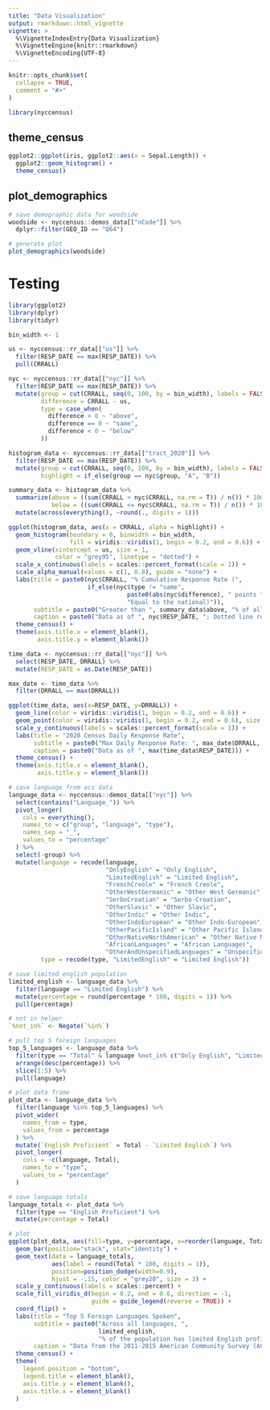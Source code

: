 ```yaml
---
title: "Data Visualization"
output: rmarkdown::html_vignette
vignette: >
  %\VignetteIndexEntry{Data Visualization}
  %\VignetteEngine{knitr::rmarkdown}
  %\VignetteEncoding{UTF-8}
---
```


```r
knitr::opts_chunk$set(
  collapse = TRUE,
  comment = "#>"
)
```

```r
library(nyccensus)
```

<!-- This vignette is generated by fusen: do not edit by hand -->

## theme_census

    

  

```r
ggplot2::ggplot(iris, ggplot2::aes(x = Sepal.Length)) +
  ggplot2::geom_histogram() +
  theme_census()
```

  

## plot_demographics

```r
# save demographic data for woodside
woodside <- nyccensus::demos_data[["nCode"]] %>%
  dplyr::filter(GEO_ID == "Q64")

# generate plot
plot_demographics(woodside)
```

# Testing

```r
library(ggplot2)
library(dplyr)
library(tidyr)

bin_width <- 1

us <- nyccensus::rr_data[["us"]] %>%
  filter(RESP_DATE == max(RESP_DATE)) %>%
  pull(CRRALL)

nyc <- nyccensus::rr_data[["nyc"]] %>%
  filter(RESP_DATE == max(RESP_DATE)) %>%
  mutate(group = cut(CRRALL, seq(0, 100, by = bin_width), labels = FALSE, include.lowest = TRUE),
         difference = CRRALL - us,
         type = case_when(
           difference > 0 ~ "above",
           difference == 0 ~ "same",
           difference < 0 ~ "below"
         ))

histogram_data <- nyccensus::rr_data[["tract_2020"]] %>%
  filter(RESP_DATE == max(RESP_DATE)) %>%
  mutate(group = cut(CRRALL, seq(0, 100, by = bin_width), labels = FALSE, include.lowest = TRUE),
         highlight = if_else(group == nyc$group, "A", "B"))

summary_data <- histogram_data %>%
  summarize(above = ((sum(CRRALL > nyc$CRRALL, na.rm = T)) / n()) * 100,
            below = ((sum(CRRALL <= nyc$CRRALL, na.rm = T)) / n()) * 100) %>%
  mutate(across(everything(), ~round(., digits = 1)))

ggplot(histogram_data, aes(x = CRRALL, alpha = highlight)) +
  geom_histogram(boundary = 0, binwidth = bin_width,
                 fill = viridis::viridis(1, begin = 0.2, end = 0.6)) +
  geom_vline(xintercept = us, size = 1,
             color = "grey95", linetype = "dotted") +
  scale_x_continuous(labels = scales::percent_format(scale = 1)) +
  scale_alpha_manual(values = c(1, 0.8), guide = "none") +
  labs(title = paste0(nyc$CRRALL, "% Cumulative Response Rate (", 
                      if_else(nyc$type != "same",
                                 paste0(abs(nyc$difference), " points ", nyc$type, " the national)"),
                                 "Equal to the national)")),
       subtitle = paste0("Greater than ", summary_data$above, "% of all census tracts in New York City"),
       caption = paste0("Data as of ", nyc$RESP_DATE, "; Dotted line represents national response rate")) +
  theme_census() +
  theme(axis.title.x = element_blank(),
        axis.title.y = element_blank())
```

```r
time_data <- nyccensus::rr_data[["nyc"]] %>%
  select(RESP_DATE, DRRALL) %>%
  mutate(RESP_DATE = as.Date(RESP_DATE))

max_date <- time_data %>%
  filter(DRRALL == max(DRRALL))

ggplot(time_data, aes(x=RESP_DATE, y=DRRALL)) +
  geom_line(color = viridis::viridis(1, begin = 0.2, end = 0.6)) +
  geom_point(color = viridis::viridis(1, begin = 0.2, end = 0.6), size = 1) +
  scale_y_continuous(labels = scales::percent_format(scale = 1)) +
  labs(title = "2020 Census Daily Response Rate",
       subtitle = paste0("Max Daily Response Rate: ", max_date$DRRALL, "% (", max_date$RESP_DATE, ")"),
       caption = paste0("Data as of ", max(time_data$RESP_DATE))) +
  theme_census() +
  theme(axis.title.x = element_blank(),
        axis.title.y = element_blank())
```

```r
# save language from acs data
language_data <- nyccensus::demos_data[["nyc"]] %>%
  select(contains("Language_")) %>%
  pivot_longer(
    cols = everything(),
    names_to = c("group", "language", "type"),
    names_sep = "_",
    values_to = "percentage"
  ) %>%
  select(-group) %>%
  mutate(language = recode(language,
                           "OnlyEnglish" = "Only English",
                           "LimitedEnglish" = "Limited English",
                           "FrenchCreole" = "French Creole",
                           "OtherWestGermanic" = "Other West Germanic",
                           "SerboCroatian" = "Serbo-Croatian",
                           "OtherSlavic" = "Other Slavic",
                           "OtherIndic" = "Other Indic",
                           "OtherIndoEuropean" = "Other Indo-European",
                           "OtherPacificIsland" = "Other Pacific Island",
                           "OtherNativeNorthAmerican" = "Other Native North American",
                           "AfricanLanguages" = "African Languages",
                           "OtherAndUnspecifiedLanguages" = "Unspecified"),
         type = recode(type, "LimitedEnglish" = "Limited English"))

# save limited english population
limited_english <- language_data %>%
  filter(language == "Limited English") %>%
  mutate(percentage = round(percentage * 100, digits = 1)) %>%
  pull(percentage)

# not in helper
`%not_in%` <- Negate(`%in%`)

# pull top 5 foreign languages
top_5_languages <- language_data %>%
  filter(type == "Total" & language %not_in% c("Only English", "Limited English")) %>%
  arrange(desc(percentage)) %>%
  slice(1:5) %>%
  pull(language)

# plot data frame
plot_data <- language_data %>%
  filter(language %in% top_5_languages) %>%
  pivot_wider(
    names_from = type,
    values_from = percentage
  ) %>%
  mutate(`English Proficient` = Total - `Limited English`) %>%
  pivot_longer(
    cols = -c(language, Total),
    names_to = "type",
    values_to = "percentage"
  ) 

# save language totals
language_totals <- plot_data %>%
  filter(type == "English Proficient") %>%
  mutate(percentage = Total)

# plot
ggplot(plot_data, aes(fill=type, y=percentage, x=reorder(language, Total))) +
  geom_bar(position="stack", stat="identity") +
  geom_text(data = language_totals,
            aes(label = round(Total * 100, digits = 1)), 
            position=position_dodge(width=0.9),
            hjust = -.15, color = "grey20", size = 3) +
  scale_y_continuous(labels = scales::percent) +
  scale_fill_viridis_d(begin = 0.2, end = 0.6, direction = -1,
                       guide = guide_legend(reverse = TRUE)) +
  coord_flip() +
  labs(title = "Top 5 Foreign Languages Spoken",
       subtitle = paste0("Across all languages, ", 
                         limited_english, 
                         "% of the population has limited English proficiency"),
       caption = "Data from the 2011-2015 American Community Survey (ACS) 5-year estimates") +
  theme_census() +
  theme(
    legend.position = "bottom",
    legend.title = element_blank(),
    axis.title.y = element_blank(),
    axis.title.x = element_blank()
  )
```

